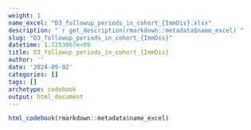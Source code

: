 ```yaml
---
weight: 1
name_excel: "D3_followup_periods_in_cohort_{ImmDis}.xlsx"
description: "`r get_description(rmarkdown::metadata$name_excel)`"
slug: "D3_followup_periods_in_cohort_{ImmDis}"
datetime: 1.7253067e+09
title: D3_followup_periods_in_cohort_{ImmDis}
author: ''
date: '2024-09-02'
categories: []
tags: []
archetype: codebook
output: html_document
---
```


```r
html_codebook(rmarkdown::metadata$name_excel)
```
